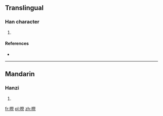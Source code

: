 ==Translingual==

===Han character===
{{Han char|rn=72|rad=日|as=11|sn=15|four=8709<sub>1</sub>|canj=日月人火 (ABOF)}}

# {{defn|Han|sort=日11}}

====References====
* {{Han ref|kx=0499.070|dkj=14112|dj=0868.140|hdz=21534.140|uh=66A9|ud=26281|bh=E5C5|bd=58821}}

----

==Mandarin==

===Hanzi===
{{cmn-hanzi|pin=[[guì]] ([[gui4]])|wg=kuei<sup>4</sup>}}

# {{defn|lang=cmn|sort=日11}}

[[fr:暩]]
[[pl:暩]]
[[zh:暩]]